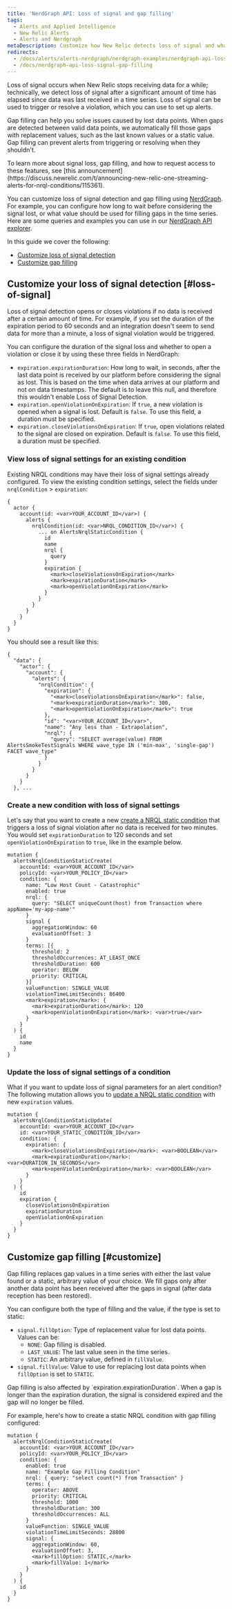 ```yaml
---
title: 'NerdGraph API: Loss of signal and gap filling'
tags:
  - Alerts and Applied Intelligence
  - New Relic Alerts
  - Alerts and Nerdgraph
metaDescription: Customize how New Relic detects loss of signal and what values it should use for filling gaps in the data.
redirects:
  - /docs/alerts/alerts-nerdgraph/nerdgraph-examples/nerdgraph-api-loss-signal-gap-filling
  - /docs/nerdgraph-api-loss-signal-gap-filling
---
```


Loss of signal occurs when New Relic stops receiving data for a while; technically, we detect loss of signal after a significant amount of time has elapsed since data was last received in a time series. Loss of signal can be used to trigger or resolve a violation, which you can use to set up alerts.

Gap filling can help you solve issues caused by lost data points. When gaps are detected between valid data points, we automatically fill those gaps with replacement values, such as the last known values or a static value. Gap filling can prevent alerts from triggering or resolving when they shouldn't.

<Callout variant="tip">
  To learn more about signal loss, gap filling, and how to request access to these features, see [this announcement](https://discuss.newrelic.com/t/announcing-new-relic-one-streaming-alerts-for-nrql-conditions/115361).
</Callout>

You can customize loss of signal detection and gap filling using [NerdGraph](/docs/apis/nerdgraph/get-started/introduction-new-relic-nerdgraph). For example, you can configure how long to wait before considering the signal lost, or what value should be used for filling gaps in the time series. Here are some queries and examples you can use in our [NerdGraph API explorer](https://api.newrelic.com/graphiql).

In this guide we cover the following:

* [Customize loss of signal detection](#loss-of-signal)
* [Customize gap filling](#customize)

## Customize your loss of signal detection [#loss-of-signal]

Loss of signal detection opens or closes violations if no data is received after a certain amount of time. For example, if you set the duration of the expiration period to 60 seconds and an integration doesn't seem to send data for more than a minute, a loss of signal violation would be triggered.

You can configure the duration of the signal loss and whether to open a violation or close it by using these three fields in NerdGraph:

* `expiration.expirationDuration`: How long to wait, in seconds, after the last data point is received by our platform before considering the signal as lost. This is based on the time when data arrives at our platform and not on data timestamps. The default is to leave this null, and therefore this wouldn't enable Loss of Signal Detection.
* `expiration.openViolationOnExpiration`: If `true`, a new violation is opened when a signal is lost. Default is `false`. To use this field, a duration must be specified.
* `expiration.closeViolationsOnExpiration`: If `true`, open violations related to the signal are closed on expiration. Default is `false`. To use this field, a duration must be specified.

### View loss of signal settings for an existing condition

Existing NRQL conditions may have their loss of signal settings already configured. To view the existing condition settings, select the fields under `nrqlCondition` > `expiration`:

```
{
  actor {
    account(id: <var>YOUR_ACCOUNT_ID</var>) {
      alerts {
        nrqlCondition(id: <var>NRQL_CONDITION_ID</var>) {
          ... on AlertsNrqlStaticCondition {
            id
            name
            nrql {
              query
            }
            expiration {
              <mark>closeViolationsOnExpiration</mark>
              <mark>expirationDuration</mark>
              <mark>openViolationOnExpiration</mark>
            }
          }
        }
      }
    }
  }
}
```

You should see a result like this:

```
{
  "data": {
    "actor": {
      "account": {
        "alerts": {
          "nrqlCondition": {
            "expiration": {
              "<mark>closeViolationsOnExpiration</mark>": false,
              "<mark>expirationDuration</mark>": 300,
              "<mark>openViolationOnExpiration</mark>": true
            },
            "id": "<var>YOUR_ACCOUNT_ID</var>",
            "name": "Any less than - Extrapolation",
            "nrql": {
              "query": "SELECT average(value) FROM AlertsSmokeTestSignals WHERE wave_type IN ('min-max', 'single-gap') FACET wave_type"
            }
          }
        }
      }
    }
  }, ...
```

### Create a new condition with loss of signal settings

Let's say that you want to create a new [create a NRQL static condition](/docs/alerts/alerts-nerdgraph/nerdgraph-examples/nerdgraph-api-nrql-condition-alerts#static-condition) that triggers a loss of signal violation after no data is received for two minutes. You would set `expirationDuration` to 120 seconds and set `openViolationOnExpiration` to `true`, like in the example below.

```
mutation {
  alertsNrqlConditionStaticCreate(
    accountId: <var>YOUR_ACCOUNT_ID</var>
    policyId: <var>YOUR_POLICY_ID</var>
    condition: {
      name: "Low Host Count - Catastrophic"
      enabled: true
      nrql: {
        query: "SELECT uniqueCount(host) from Transaction where appName='my-app-name'"
      }
      signal {
        aggregationWindow: 60
        evaluationOffset: 3
      }
      terms: [{
        threshold: 2
        thresholdOccurrences: AT_LEAST_ONCE
        thresholdDuration: 600
        operator: BELOW
        priority: CRITICAL
      }]
      valueFunction: SINGLE_VALUE
      violationTimeLimitSeconds: 86400
      <mark>expiration</mark>: {
        <mark>expirationDuration</mark>: 120
        <mark>openViolationOnExpiration</mark>: <var>true</var>
      }
    }
  ) {
    id
    name
  }
}
```

### Update the loss of signal settings of a condition

What if you want to update loss of signal parameters for an alert condition? The following mutation allows you to [update a NRQL static condition](/docs/alerts/alerts-nerdgraph/nerdgraph-examples/nerdgraph-api-nrql-condition-alerts#static-condition) with new `expiration` values.

```
mutation {
  alertsNrqlConditionStaticUpdate(
    accountId: <var>YOUR_ACCOUNT_ID</var>
    id: <var>YOUR_STATIC_CONDITION_ID</var>
    condition: {
      expiration: {
        <mark>closeViolationsOnExpiration</mark>: <var>BOOLEAN</var>
        <mark>expirationDuration</mark>: <var>DURATION_IN_SECONDS</var>
        <mark>openViolationOnExpiration</mark>: <var>BOOLEAN</var>
      }
    }
  ) {
    id
    expiration {
      closeViolationsOnExpiration
      expirationDuration
      openViolationOnExpiration
    }
  }
}
```

## Customize gap filling [#customize]

Gap filling replaces gap values in a time series with either the last value found or a static, arbitrary value of your choice. We fill gaps only after another data point has been received after the gaps in signal (after data reception has been restored).

You can configure both the type of filling and the value, if the type is set to static:

* `signal.fillOption`: Type of replacement value for lost data points. Values can be:
  * `NONE`: Gap filling is disabled.
  * `LAST_VALUE`: The last value seen in the time series.
  * `STATIC`: An arbitrary value, defined in `fillValue`.
* `signal.fillValue`: Value to use for replacing lost data points when `fillOption` is set to `STATIC`.

<Callout variant="important">
  Gap filling is also affected by `expiration.expirationDuration`. When a gap is longer than the expiration duration, the signal is considered expired and the gap will no longer be filled.
</Callout>

For example, here's how to create a static NRQL condition with gap filling configured:

```
mutation {
  alertsNrqlConditionStaticCreate(
    accountId: <var>YOUR_ACCOUNT_ID</var>
    policyId: <var>YOUR_POLICY_ID</var>
    condition: {
      enabled: true
      name: "Example Gap Filling Condition"
      nrql: { query: "select count(*) from Transaction" }
      terms: {
        operator: ABOVE
        priority: CRITICAL
        threshold: 1000
        thresholdDuration: 300
        thresholdOccurrences: ALL
      }
      valueFunction: SINGLE_VALUE
      violationTimeLimitSeconds: 28800
      signal: {
        aggregationWindow: 60,
        evaluationOffset: 3, 
        <mark>fillOption: STATIC,</mark>
        <mark>fillValue: 1</mark>
      }
    }
  ) {
    id
  }
}
```
